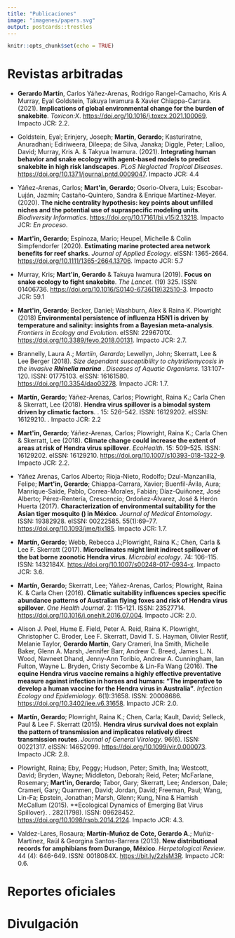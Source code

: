 ```yaml
---
title: "Publicaciones"
image: "imagenes/papers.svg"
output: postcards::trestles
---
```


```r
knitr::opts_chunk$set(echo = TRUE)
```

# Revistas arbitradas

- **Gerardo Martín**, Carlos Yáñez-Arenas, Rodrigo Rangel-Camacho, Kris A Murray, Eyal Goldstein, Takuya Iwamura & Xavier Chiappa-Carrara. (2021). **Implications of global environmental change for the burden of snakebite**. *Toxicon:X*. [https://doi.org/10.1016/j.toxcx.2021.100069](https://doi.org/10.1016/j.toxcx.2021.100069). Impacto JCR: 2.2.

- Goldstein, Eyal; Erinjery, Joseph; **Martín, Gerardo**; Kasturiratne, Anuradhani; Ediriweera, Dileepa; de Silva, Janaka; Diggle, Peter; Lalloo, David; Murray, Kris A. & Takyua Iwamura. (2021). **Integrating human behavior and snake ecology with agent-based models to predict snakebite in high risk landscapes**. *PLoS Neglected Tropical Diseases*. [https://doi.org/10.1371/journal.pntd.0009047](https://doi.org/10.1371/journal.pntd.0009047). Impacto JCR: 4.4

- Yáñez-Arenas, Carlos; **Mart\'in, Gerardo**; Osorio-Olvera, Luis; Escobar-Luján, Jazmín; Castaño-Quintero, Sandra & Enrique Martínez-Meyer. (2020). **The niche centrality hypothesis: key points about unfilled niches and the potential use of supraspecific modeling units**. *Biodiversity Informatics*. [https://doi.org/10.17161/bi.v15i2.13218](https://doi.org/10.17161/bi.v15i2.13218). Impacto JCR: *En proceso*.

- **Mart\'in, Gerardo**; Espinoza, Mario; Heupel, Michelle & Colin Simpfendorfer (2020). **Estimating marine protected area network benefits for reef sharks**. *Journal of Applied Ecology*. eISSN: 1365-2664. [https://doi.org/10.1111/1365-2664.13706](https://doi.org/10.1111/1365-2664.13706). Impacto JCR: 5.7

- Murray, Kris; **Mart\'in, Gerardo** & Takuya Iwamura (2019). **Focus on snake ecology to fight snakebite**. *The Lancet*. (19) 325. ISSN: 01406736. [https://doi.org/10.1016/S0140-6736(19)32510-3](https://doi.org/10.1016/S0140-6736(19)32510-3). Impacto JCR: 59.1

- **Mart\'in, Gerardo**; Becker, Daniel; Washburn, Alex & Raina K. Plowright (2018) **Environmental persistence of influenza H5N1 is driven by temperature and salinity: insights from a Bayesian meta-analysis**. *Frontiers in Ecology and Evolution*. eISSN: 2296701X. [https://doi.org/10.3389/fevo.2018.00131](https://doi.org/10.3389/fevo.2018.00131). Impacto JCR: 2.7.

- Brannelly, Laura A.; *Martíin, Gerardo*; Lewellyn, John; Skerratt, Lee & Lee Berger (2018). *Size dependant susceptibility to chytridiomycosis in the invasive **Rhinella marina** *. *Diseases of Aquatic Organisms*. 131:107-120. ISSN: 01775103. eISSN: 16161580. [https://doi.org/10.3354/dao03278](https://doi.org/10.3354/dao03278). Impacto JCR: 1.7.

- **Martín, Gerardo**; Yáñez-Arenas, Carlos; Plowright, Raina K.; Carla Chen & Skerratt, Lee (2018). **Hendra virus spillover is a bimodal system driven by climatic factors**. \emph{EcoHealth}. 15: 526–542. ISSN: 16129202. eISSN: 16129210. \url{https://doi.org/10.1007/s10393-017-1309-y}. Impacto JCR: 2.2

- **Mart\'in, Gerardo**; Yáñez-Arenas, Carlos; Plowright, Raina K.; Carla Chen \& Skerratt, Lee (2018). **Climate change could increase the extent of areas at risk of Hendra virus spillover**. *EcoHealth*. 15: 509–525. ISSN: 16129202. eISSN: 16129210. [https://doi.org/10.1007/s10393-018-1322-9](https://doi.org/10.1007/s10393-018-1322-9). Impacto JCR: 2.2.

- Yáñez Arenas, Carlos Alberto; Rioja-Nieto, Rodolfo; Dzul-Manzanilla, Felipe; **Mart\'in, Gerardo**; Chiappa-Carrara, Xavier; Buenfil-Ávila, Aura; Manrique-Saide, Pablo, Correa-Morales, Fabián; Díaz-Quiñonez, José Alberto; Pérez-Rentería, Crescencio; Ordoñez-Álvarez, José \& Herón Huerta (2017). **Characterization of environmental suitability for the Asian tiger mosquito (\emph{Aedes albopictus}) in México**. *Journal of Medical Entomology*. ISSN: 19382928. eISSN: 00222585. 55(1):69–77. [https://doi.org/10.1093/jme/tjx185](https://doi.org/10.1093/jme/tjx185). Impacto JCR: 1.7.

- **Martín, Gerardo**; Webb, Rebecca J.;Plowright, Raina K.; Chen, Carla  & Lee F. Skerratt (2017). **Microclimates might limit indirect spillover of the bat borne zoonotic Hendra virus**. *Microbial ecology*. 74: 106–115. ISSN: 1432184X. [https://doi.org/10.1007/s00248-017-0934-x](https://doi.org/10.1007/s00248-017-0934-x). Impacto JCR: 3.6.

- **Martín, Gerardo**; Skerratt, Lee; Yáñez-Arenas, Carlos; Plowright, Raina K. & Carla Chen (2016). **Climatic suitability influences species specific abundance patterns of Australian flying foxes and risk of Hendra virus spillover**. *One Health Journal*. 2: 115-121. ISSN: 23527714. [https://doi.org/10.1016/j.onehlt.2016.07.004](https://doi.org/10.1016/j.onehlt.2016.07.004). Impacto JCR: 2.0.

- Alison J. Peel, Hume E. Field, Peter A. Reid, Raina K. Plowright, Christopher C. Broder, Lee F. Skerratt, David T. S. Hayman, Olivier Restif, Melanie Taylor, **Gerardo Martín**, Gary Crameri, Ina Smith, Michelle Baker, Glenn A. Marsh, Jennifer Barr, Andrew C. Breed, James L. N. Wood, Navneet Dhand, Jenny-Ann Toribio, Andrew A. Cunningham, Ian Fulton, Wayne L. Bryden, Cristy Secombe & Lin-Fa Wang (2016). **The equine Hendra virus vaccine remains a highly effective preventative measure against infection in horses and humans: "The imperative to develop a human vaccine for the Hendra virus in Australia"**. *Infection Ecology and Epidemiology*. 6(1):31658. ISSN: 20008686. [https://doi.org/10.3402/iee.v6.31658](https://doi.org/10.3402/iee.v6.31658). Impacto JCR: 2.0.

- **Martín, Gerardo**; Plowright, Raina K.; Chen, Carla; Kault, David; Selleck, Paul \& Lee F. Skerratt (2015). **Hendra virus survival does not explain the pattern of transmission and implicates relatively direct transmission routes**. *Journal of General Virology*. 96(6). ISSN: 00221317. eISSN: 14652099. [https://doi.org/10.1099/vir.0.000073](https://doi.org/10.1099/vir.0.000073). Impacto JCR: 2.8.

- Plowright, Raina; Eby, Peggy; Hudson, Peter; Smith, Ina; Westcott, David; Bryden, Wayne; Middleton, Deborah; Reid, Peter; McFarlane, Rosemary; **Mart\'in, Gerardo**; Tabor, Gary; Skerratt, Lee; Anderson, Dale; Crameri, Gary; Quammen, David; Jordan, David; Freeman, Paul; Wang, Lin-Fa; Epstein, Jonathan; Marsh, Glenn; Kung, Nina & Hamish McCallum (2015). **Ecological Dynamics of Emerging Bat Virus Spillover}. \emph{Proceedings of the Royal Society B}.  282(1798). ISSN: 09628452. [https://doi.org/10.1098/rspb.2014.2124](https://doi.org/10.1098/rspb.2014.2124). Impacto JCR: 4.3.

- Valdez-Lares, Rosaura; **Martín-Muñoz de Cote, Gerardo A.**; Muñiz-Martínez, Raúl & Georgina Santos-Barrera (2013). **New distributional records for amphibians from Durango, México**. *Herpetological Review*. 44 (4): 646-649. ISSN: 0018084X. [https://bit.ly/2zIsM3R](https://bit.ly/2zIsM3R). Impacto JCR: 0.6.

# Reportes oficiales



# Divulgación